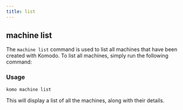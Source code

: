 ```yaml
---
title: list
---
```


## machine list

The `machine list` command is used to list all machines that have been created with Komodo. To list all machines, simply run the following command:

### Usage

```
komo machine list
```

This will display a list of all the machines, along with their details.
